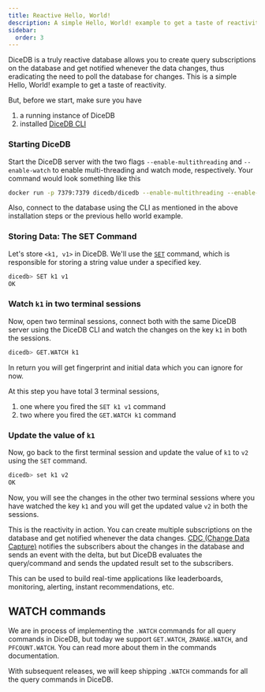 ```yaml
---
title: Reactive Hello, World!
description: A simple Hello, World! example to get a taste of reactivity.
sidebar:
  order: 3
---
```


DiceDB is a truly reactive database allows you to create query subscriptions on the database
and get notified whenever the data changes, thus eradicating the need to poll the database for changes. This is a simple Hello, World! example to get a taste of reactivity.

But, before we start, make sure you have

1. a running instance of DiceDB
2. installed [DiceDB CLI](https://github.com/dicedb/dicedb-cli)

### Starting DiceDB

Start the DiceDB server with the two flags `--enable-multithreading` and `--enable-watch`
to enable multi-threading and watch mode, respectively. Your command would look something
like this

```bash
docker run -p 7379:7379 dicedb/dicedb --enable-multithreading --enable-watch
```

Also, connect to the database using the CLI as mentioned in the above installation steps or
the previous hello world example.

### Storing Data: The SET Command

Let's store `<k1, v1>` in DiceDB. We'll use the [`SET`](/commands/set) command, which is responsible for storing a string value under a specified key.

```bash
dicedb> SET k1 v1
OK
```

### Watch `k1` in two terminal sessions

Now, open two terminal sessions, connect both with the same DiceDB server using the DiceDB CLI
and watch the changes on the key `k1` in both the sessions.

```bash
dicedb> GET.WATCH k1
```

In return you will get fingerprint and initial data which you can ignore for now.

At this step you have total 3 terminal sessions,

1. one where you fired the `SET k1 v1` command
2. two where you fired the `GET.WATCH k1` command

### Update the value of `k1`

Now, go back to the first terminal session and update the value of `k1` to `v2` using the `SET` command.

```bash
dicedb> set k1 v2
OK
```

Now, you will see the changes in the other two terminal sessions where you have watched the key `k1`
and you will get the updated value `v2` in both the sessions.

This is the reactivity in action. You can create multiple subscriptions on the database and get notified whenever the data changes.
[CDC (Change Data Capture)](https://www.confluent.io/learn/change-data-capture/) notifies the subscribers
about the changes in the database and sends an event with the delta, but but DiceDB
evaluates the query/command and sends the updated result set to the subscribers.

This can be used to build real-time applications like leaderboards, monitoring, alerting, instant recommendations, etc.

## WATCH commands

We are in process of implementing the `.WATCH` commands for all query commands in DiceDB,
but today we support `GET.WATCH`, `ZRANGE.WATCH`, and `PFCOUNT.WATCH`. You can read more about them
in the commands documentation.

With subsequent releases, we will keep shipping `.WATCH` commands for all the query commands in DiceDB.
